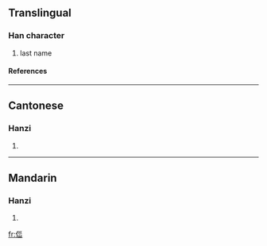 ==Translingual==
===Han character===
{{Han char|rn=9|rad=人|as=06|sn=8|four=|canj=人女女山 (OVVU)}}
# last name
====References====
{{Han ref|kx=0102.190|hdz=10155.010|uh=344E|ud=13390}}

----
==Cantonese==
===Hanzi===
{{yue-hanzi|jyut=|y=nou5}}
# {{defn|Cantonese}}

----
==Mandarin==
===Hanzi===
{{cmn-hanzi|pin=[[nǎo]] ([[nao3]])|wg=nao<sup>3</sup>}}
# {{defn|Mandarin}}

[[fr:㑎]]
